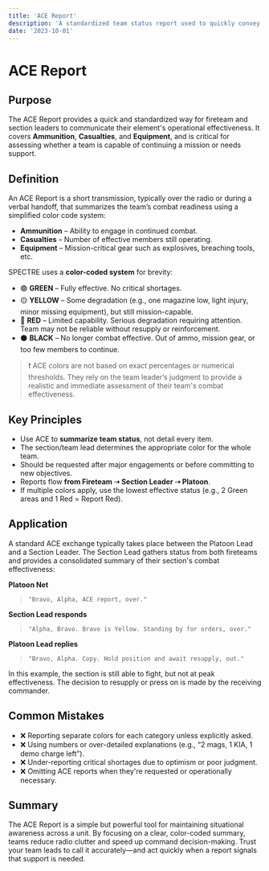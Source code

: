```yaml
---
title: 'ACE Report'
description: 'A standardized team status report used to quickly convey combat effectiveness using color-coded shorthand.'
date: '2023-10-01'
---
```


# ACE Report

## Purpose

The ACE Report provides a quick and standardized way for fireteam and section leaders to communicate their element's operational effectiveness. It covers **Ammunition**, **Casualties**, and **Equipment**, and is critical for assessing whether a team is capable of continuing a mission or needs support.

## Definition

An ACE Report is a short transmission, typically over the radio or during a verbal handoff, that summarizes the team’s combat readiness using a simplified color code system:

- **Ammunition** – Ability to engage in continued combat.
- **Casualties** – Number of effective members still operating.
- **Equipment** – Mission-critical gear such as explosives, breaching tools, etc.

SPECTRE uses a **color-coded system** for brevity:

- 🟢 **GREEN** – Fully effective. No critical shortages.
- 🟡 **YELLOW** – Some degradation (e.g., one magazine low, light injury, minor missing equipment), but still mission-capable.
- 🔴 **RED** – Limited capability. Serious degradation requiring attention. Team may not be reliable without resupply or reinforcement.
- ⚫ **BLACK** – No longer combat effective. Out of ammo, mission gear, or too few members to continue.

> ❗ ACE colors are not based on exact percentages or numerical thresholds. They rely on the team leader’s judgment to provide a realistic and immediate assessment of their team's combat effectiveness.

## Key Principles

- Use ACE to **summarize team status**, not detail every item.
- The section/team lead determines the appropriate color for the whole team.
- Should be requested after major engagements or before committing to new objectives.
- Reports flow **from Fireteam ➝ Section Leader ➝ Platoon**.
- If multiple colors apply, use the lowest effective status (e.g., 2 Green areas and 1 Red = Report Red).

## Application

A standard ACE exchange typically takes place between the Platoon Lead and a Section Leader. The Section Lead gathers status from both fireteams and provides a consolidated summary of their section's combat effectiveness:

**Platoon Net**

> `"Bravo, Alpha, ACE report, over."`

**Section Lead responds**

> `"Alpha, Bravo. Bravo is Yellow. Standing by for orders, over."`

**Platoon Lead replies**

> `"Bravo, Alpha. Copy. Hold position and await resupply, out."`

In this example, the section is still able to fight, but not at peak effectiveness. The decision to resupply or press on is made by the receiving commander.

## Common Mistakes

- ❌ Reporting separate colors for each category unless explicitly asked.
- ❌ Using numbers or over-detailed explanations (e.g., “2 mags, 1 KIA, 1 demo charge left”).
- ❌ Under-reporting critical shortages due to optimism or poor judgment.
- ❌ Omitting ACE reports when they're requested or operationally necessary.

## Summary

The ACE Report is a simple but powerful tool for maintaining situational awareness across a unit. By focusing on a clear, color-coded summary, teams reduce radio clutter and speed up command decision-making. Trust your team leads to call it accurately—and act quickly when a report signals that support is needed.
